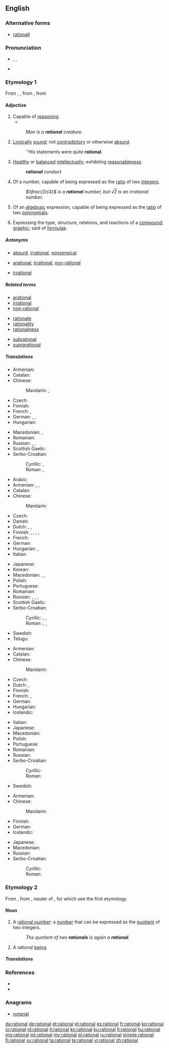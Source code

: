{{was wotd|2009|January|20}}
==English==

===Alternative forms===
* [[rationall]] {{qualifier|obsolete}}

===Pronunciation===
* {{enPR|ră'sh(ə)nəl}}, {{IPA|/ˈræʃ(ə)nəl/}}, {{X-SAMPA|/"r{S(@)n@l/}}
* {{audio|en-us-rational.ogg|Audio (US)}}

===Etymology 1===
From {{etyl|fro|en}} {{term|rationel|lang=fro}}, {{term|rational|lang=fro}}, from {{etyl|la|en}} {{term|rationalis||of or belonging to reason, rational, reasonable|lang=la}}, from {{term|ratio||reason}}

====Adjective====
{{en-adj}}

# Capable of [[reasoning]].
#* {{quote-book|year=2001|author=Mark Sainsbury|title=Logical Forms &mdash; An Introduction to Philosophical Logic|edition=2nd|publisher=Blackwell Publishing|chapter=1|section=&sect;7|isbn=978-0-63121-679-7|page=32|passage=How could a valid argument ever be persuasive?  It is possible because we do not always acknowledge or take explicit note of all the logical consequences of our beliefs.  If we did explicitly hold before our minds all the logical consequences of our beliefs, seeing them ''as'' consequences, we would already have accepted the conclusion of any valid argument whose premises we have accepted.  Hence no valid argument could be persuasive.  This is how things would be with a perfectly [[rational]] being.  The utility of valid arguments is a monument to our frailty: to the fact that we are not completely [[rational]] beings.}}
#: ''Man is a '''rational''' creature.''
# [[logical|Logical]]ly [[sound]]; not [[contradictory]] or otherwise [[absurd]].
#: ''His statements were quite '''rational'''.
# {{context|of a person or personal characteristics|lang=en}} [[healthy|Healthy]] or [[balance]]d [[intellect]]ually; exhibiting [[reasonableness]].
#: '''''rational''' conduct''
# {{context|mathematics|arithmetic|number theory|not comparable|lang=en}} Of a number, capable of being expressed as the [[ratio]] of two [[integer]]s.
#: ''<math>\tfrac{3}{4}</math> is a '''rational''' number, but √<span style = "text-decoration:overline">2</span> is an irrational number.''
# {{context|mathematics|arithmetic|not comparable|lang=en}} Of an [[algebraic]] expression, capable of being expressed as the [[ratio]] of two [[polynomial]]s.
# {{context|chemistry|lang=en}} Expressing the type, structure, relations, and reactions of a [[compound]]; [[graphic]]; said of [[formula]]e.

=====Antonyms=====
* {{sense|reasonable}} [[absurd]], [[irrational]], [[nonsensical]]
* {{sense|capable of reasoning}} [[arational]], [[irrational]], [[non-rational]]
* {{sense|number theory}} [[irrational]]

=====Related terms=====
{{rel-top3|Terms etymologically related to ''rational''}}
* [[arational]]
* [[irrational]]
* [[non-rational]]
{{rel-mid3}}
* [[rationale]]
* [[rationality]]
* [[rationalness]]
{{rel-mid3}}
* [[subrational]]
* [[suprarational]]
{{rel-bottom}}

=====Translations=====
{{trans-top|capable of reasoning}}
* Armenian: {{t-|hy|բանական|tr=banakan}}
* Catalan: {{t+|ca|racional}}
* Chinese:
*: Mandarin: {{t|cmn|合理|tr=hélǐ de|alt=合理的|sc=Hani}}, {{t|cmn|理性|tr=lǐxìng de|alt=理性的|sc=Hani}}
* Czech: {{t-|cs|racionální}}
* Finnish: {{t+|fi|rationaalinen}}
* French: {{t+|fr|rationnel|m}}, {{t+|fr|rationnelle|f}}
* German: {{t+|de|vernünftig}}, {{t+|de|sinnvoll}}, {{t+|de|rational}}
* Hungarian: {{t+|hu|értelmes}}
{{trans-mid}}
* Macedonian: {{t-|mk|рационален|m|tr=racionálen}}, {{t-|mk|разумен|m|tr=rázumen}}
* Romanian: {{t-|ro|rațional|m|n}}
* Russian: {{t+|ru|мыслящий|tr=mýsljaščij|sc=Cyrl}}, {{t+|ru|разумный|tr=razúmnyj|sc=Cyrl}}, {{t+|ru|рациональный|tr=racionálʹnyj|sc=Cyrl}}
* Scottish Gaelic: {{t-|gd|ciallach}}
* Serbo-Croatian:
*: Cyrillic: {{t-|sh|рационалан}}, {{t-|sh|разуман}}
*: Roman: {{t-|sh|racionalan}}, {{t-|sh|razuman}}
{{trans-bottom}}

{{trans-top|reasonable; not absurd}}
* Arabic: {{t-|ar|عقلاني|tr=ʿaqlāniyy|sc=Arab}}
* Armenian: {{t-|hy|ռացիոնալ|tr=ṙac’ional}}, {{t-|hy|խելացի|tr=xelac’i}}, {{t-|hy|նպատակահարմար|tr=npatakaharmar}}
* Catalan: {{t+|ca|racional}}
* Chinese:
*: Mandarin: {{t|cmn|合理|tr=hélǐ de|alt=合理的|sc=Hani}}
* Czech: {{t-|cs|racionální}}
* Danish: {{t+|da|rationel}}
* Dutch: {{t+|nl|rationeel}}, {{t+|nl|redelijk}}, {{t-|nl|verstandelijk}}
* Finnish: {{t+|fi|järkevä}}, {{t-|fi|järjellinen}}, {{t-|fi|järkiperäinen}}, {{t-|fi|järkeenkäypä}}, {{t+|fi|rationaalinen}}
* French: {{t+|fr|raisonnable}}
* German: {{t+|de|vernünftig}}
* Hungarian: {{t+|hu|racionális}}, {{t+|hu|ésszerű}}
* Italian: {{t+|it|razionale}}
{{trans-mid}}
* Japanese: {{t+|ja|合理的|tr=ごうりてき, gōriteki|sc=Jpan}}
* Korean: {{t+|ko|합리적|tr=hamnijeok|sc=Kore}}
* Macedonian: {{t-|mk|рационален|m|tr=racionálen}}, {{t-|mk|разумен|m|tr=rázumen}}, {{t-|mk|целисходен|m|tr=celíshoden}}
* Polish: {{t-|pl|racjonalny}}
* Portuguese: {{t+|pt|racional}}
* Romanian: {{t-|ro|rațional|m|n}}
* Russian: {{t+|ru|рациональный|tr=racionálʹnyj|sc=Cyrl}}, {{t+|ru|разумный|tr=razúmnyj|sc=Cyrl}}, {{t+|ru|целесообразный|tr=celesoobráznyj|sc=Cyrl}}, {{t+|ru|рассудительный|tr=rassudítelʹnyj|sc=Cyrl}}
* Scottish Gaelic: {{t-|gd|ciallach}}
* Serbo-Croatian:
*: Cyrillic: {{t-|sh|рационалан}}, {{t-|sh|разуман}}, {{t-|sh|разборит}}
*: Roman: {{t-|sh|racionalan}}, {{t-|sh|razuman}}, {{t-|sh|razborit}}
* Swedish: {{t+|sv|rationell}}
* Telugu: {{t-|te|హేతుబద్దమైన|tr=heatubaddamaina|sc=Telu}}
{{trans-bottom}}

{{trans-top|arithmetic: of a number}}
* Armenian: {{t-|hy|ռացիոնալ|tr=ṙac’ional}}
* Catalan: {{t+|ca|racional}}
* Chinese:
*: Mandarin: {{t|cmn|有理|tr=yǒulǐ|sc=Hani}}
* Czech: {{t-|cs|racionální}}
* Dutch: {{t+|nl|rationeel}}, {{t+|nl|rationele}}
* Finnish: {{t+|fi|rationaalinen|alt=rationaali-}}
* French: {{t+|fr|rationnel|m}}, {{t+|fr|rationnelle|f}}
* German: {{t+|de|rational}}
* Hungarian: {{t+|hu|racionális}}
* Icelandic: {{t-|is|ræður|m}}
{{trans-mid}}
* Italian: {{t+|it|razionale}}
* Japanese: {{t-|ja|有理|tr=ゆうりの, yūri-no|alt=有理の|sc=Jpan}}
* Macedonian: {{t-|mk|рационален|m|tr=racionálen}}
* Polish: {{t-|pl|wymierny|m}}
* Portuguese: {{t+|pt|racional}}
* Romanian: {{t-|ro|rațional|n}}
* Russian: {{t+|ru|рациональный|tr=racionálʹnyj|sc=Cyrl}}
* Serbo-Croatian:
*: Cyrillic: {{t-|sh|рационалан}}
*: Roman: {{t-|sh|racionalan}}
* Swedish: {{t+|sv|rationell}}
{{trans-bottom}}

{{trans-top|arithmetic: of an algebraic expression}}
* Armenian: {{t-|hy|ռացիոնալ|tr=ṙac’ional}}
* Chinese:
*: Mandarin: {{t|cmn|有理|tr=yǒulǐ|sc=Hani}}
* Finnish: {{t+|fi|rationaalinen|alt=rationaali-}}
* German: {{t+|de|rational}}
* Icelandic: {{t-|is|ræður|m}}
{{trans-mid}}
* Japanese: {{t-|ja|有理|tr=ゆうりの, yūri-no|alt=有理の|sc=Jpan}}
* Macedonian: {{t-|mk|рационален|m|tr=racionálen}}
* Russian: {{t+|ru|рациональный|tr=racionálʹnyj|sc=Cyrl}}
* Serbo-Croatian:
*: Cyrillic: {{t-|sh|рационалан}}
*: Roman: {{t-|sh|racionalan}}
{{trans-bottom}}

===Etymology 2===
From {{etyl|fro|en}} {{term|rational|lang=fro}}, from {{etyl|ML.|en}} {{term|rationale||a pontifical stole, a pallium, an ornament worn over the chasuble}}, neuter of {{etyl|la|en}} {{term|rationalis||rational|lang=la}}, for which see the first etymology.

====Noun====
{{en-noun}}

# {{context|mathematics|lang=en}} A [[rational number]]: a [[number]] that can be expressed as the [[quotient]] of two integers.
#: ''The quotient of two '''rationals''' is again a '''rational'''.''
# A rational [[being]].
#: {{rfquotek|Young}}

=====Translations=====
{{trans-see|rational number}}

===References===
* {{R:Webster 1913}}
* {{R:Century 1911}}

===Anagrams===
* [[notarial#English|notarial]]

[[da:rational]]
[[de:rational]]
[[et:rational]]
[[el:rational]]
[[es:rational]]
[[fr:rational]]
[[ko:rational]]
[[io:rational]]
[[id:rational]]
[[it:rational]]
[[kn:rational]]
[[ku:rational]]
[[lt:rational]]
[[hu:rational]]
[[mg:rational]]
[[ml:rational]]
[[my:rational]]
[[pl:rational]]
[[ru:rational]]
[[simple:rational]]
[[fi:rational]]
[[sv:rational]]
[[ta:rational]]
[[te:rational]]
[[vi:rational]]
[[zh:rational]]